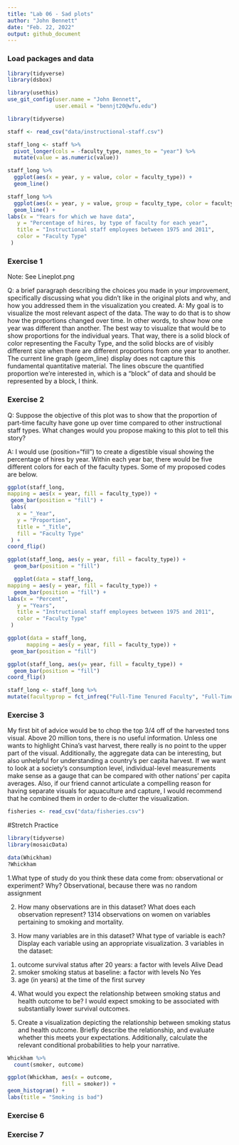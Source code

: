 ```yaml
---
title: "Lab 06 - Sad plots"
author: "John Bennett"
date: "Feb. 22, 2022"
output: github_document
---
```


### Load packages and data

```r
library(tidyverse) 
library(dsbox) 
```

```r
library(usethis)
use_git_config(user.name = "John Bennett", 
               user.email = "bennjt20@wfu.edu")
```

```r
library(tidyverse)
```

```r
staff <- read_csv("data/instructional-staff.csv")
```

```r
staff_long <- staff %>%
  pivot_longer(cols = -faculty_type, names_to = "year") %>%
  mutate(value = as.numeric(value))
```

```r
staff_long %>%
  ggplot(aes(x = year, y = value, color = faculty_type)) +
  geom_line()
```

```r
staff_long %>%
  ggplot(aes(x = year, y = value, group = faculty_type, color = faculty_type)) +
  geom_line() +
labs(x = "Years for which we have data",
   y = "Percentage of hires, by type of faculty for each year",
   title = "Instructional staff employees between 1975 and 2011",
   color = "Faculty Type"
 )
```



### Exercise 1
Note: See Lineplot.png

Q: a brief paragraph describing the choices you made in your improvement, specifically discussing what you didn’t like in the original plots and why, and how you addressed them in the visualization you created.
A: My goal is to visualize the most relevant aspect of the data. The way to do that is to show how the proportions changed over time. In other words, to show how one year was different than another. The best way to visualize that would be to show proportions for the individual years. That way, there is a solid block of color representing the Faculty Type, and the solid blocks are of visibly different size when there are different proportions from one year to another. The current line graph (geom_line) display does not capture this fundamental quantitative material. The lines obscure the quantified proportion we're interested in, which is a "block" of data and should be represented by a block, I think.

### Exercise 2
Q: Suppose the objective of this plot was to show that the proportion of part-time faculty have gone up over time compared to other instructional staff types. What changes would you propose making to this plot to tell this story?

A: I would use (position="fill") to create a digestible visual showing the percentage of hires by year. Within each year bar, there would be five different colors for each of the faculty types. Some of my proposed codes are below.

```r
ggplot(staff_long, 
mapping = aes(x = year, fill = faculty_type)) +
 geom_bar(position = "fill") +
 labs(
   x = "_Year",
   y = "Proportion",
   title = "_Title",
   fill = "Faculty Type"
 ) +
coord_flip()
```


```r
ggplot(staff_long, aes(y = year, fill = faculty_type)) +
  geom_bar(position = "fill")
```


```r
  ggplot(data = staff_long, 
mapping = aes(y = year, fill = faculty_type)) +
  geom_bar(position = "fill") +
labs(x = "Percent",
   y = "Years",
   title = "Instructional staff employees between 1975 and 2011",
   color = "Faculty Type"
 ) 
```

```r
ggplot(data = staff_long,
      mapping = aes(y = year, fill = faculty_type)) +
 geom_bar(position = "fill")
```

```r
ggplot(staff_long, aes(y= year, fill = faculty_type)) +
  geom_bar(position = "fill")
coord_flip()
```


```r
staff_long <- staff_long %>%
mutate(facultyprop = fct_infreq("Full-Time Tenured Faculty", "Full-Time Tenure-Track Faculty", "Full-Time Non-Tenure-Track Faculty", "Part-Time Faculty", "Graduate Student Employees"))
```


### Exercise 3
My first bit of advice would be to chop the top 3/4 off of the harvested tons visual. Above 20 million tons, there is no useful information. Unless one wants to highlight China's vast harvest, there really is no point to the upper part of the visual. 
Additionally, the aggregate data can be interesting, but also unhelpful for understanding a country's per capita harvest. If we want to look at a society's consumption level, individual-level measurements make sense as a gauge that can be compared with other nations' per capita averages. 
Also, if our friend cannot articulate a compelling reason for having separate visuals for aquaculture and capture, I would recommend that he combined them in order to de-clutter the visualization. 

```r
fisheries <- read_csv("data/fisheries.csv")               
```


#Stretch Practice

```r
library(tidyverse) 
library(mosaicData)               
```

```r
data(Whickham)  
?Whickham
```


1.What type of study do you think these data come from: observational or experiment? Why?
Observational, because there was no random assignment

2. How many observations are in this dataset? What does each observation represent?
1314 observations on women on variables pertaining to smoking and mortality.

3. How many variables are in this dataset? What type of variable is each? Display each variable using an appropriate visualization.
3 variables in the dataset: 
1) outcome survival status after 20 years: a factor with levels Alive Dead
2) smoker smoking status at baseline: a factor with levels No Yes
3) age (in years) at the time of the first survey

4. What would you expect the relationship between smoking status and health outcome to be?
I would expect smoking to be associated with substantially lower survival outcomes.

5. Create a visualization depicting the relationship between smoking status and health outcome. Briefly describe the relationship, and evaluate whether this meets your expectations. Additionally, calculate the relevant conditional probabilities to help your narrative. 

```r
Whickham %>%
  count(smoker, outcome)
```


```r
ggplot(Whickham, aes(x = outcome,
                 fill = smoker)) +     
geom_histogram() +
labs(title = "Smoking is bad")
```


### Exercise 6


### Exercise 7

